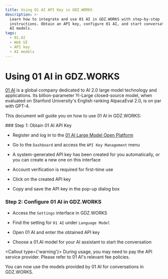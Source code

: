 ```yaml
---
title: Using 01 AI API Key in GDZ.WORKS
description: >-
  Learn how to integrate and use 01 AI in GDZ.WORKS with step-by-step
  instructions. Obtain an API key, configure 01 AI, and start conversations with
  AI models.
tags:
  - 01.AI
  - Web UI
  - API key
  - AI models
---
```


# Using 01 AI in GDZ.WORKS

[01 AI](https://www.01.ai/) is a global company dedicated to AI 2.0 large model technology and applications. Its billion-parameter Yi-Large closed-source model, when evaluated on Stanford University's English ranking AlpacaEval 2.0, is on par with GPT-4.

This document will guide you on how to use 01 AI in GDZ.WORKS:

<Steps>
  ### Step 1: Obtain 01 AI API Key

  - Register and log in to the [01 AI Large Model Open Platform](https://platform.lingyiwanwu.com/)

  - Go to the `Dashboard` and access the `API Key Management` menu

  - A system-generated API key has been created for you automatically, or you can create a new one on this interface

  - Account verification is required for first-time use

  - Click on the created API key

  - Copy and save the API key in the pop-up dialog box

  ### Step 2: Configure 01 AI in GDZ.WORKS

  - Access the `Settings` interface in GDZ.WORKS

  - Find the setting for `01 AI` under `Language Model`

  - Open 01 AI and enter the obtained API key

  - Choose a 01.AI model for your AI assistant to start the conversation

  <Callout type={'warning'}>
    During usage, you may need to pay the API service provider. Please refer to 01 AI's relevant fee
    policies.
  </Callout>
</Steps>

You can now use the models provided by 01 AI for conversations in GDZ.WORKS.
